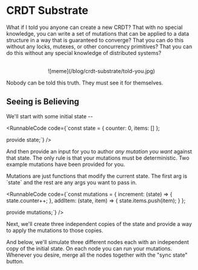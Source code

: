 
# CRDT Substrate

What if I told you anyone can create a new CRDT? That with no special knowledge, you can write a set of mutations that can be applied to a data structure in a way that is guaranteed to converge? That you can do this without any locks, mutexes, or other concurrency primitives? That you can do this without any special knowledge of distributed systems?

<br/>

<center>
![meme](/blog/crdt-substrate/told-you.jpg)
</center>

Nobody can be told this truth. They must see it for themselves.

## Seeing is Believing

We'll start with some initial state --

<RunnableCode code={`const state = {
  counter: 0,
  items: []
};

provide state;`} />

And then provide an input for you to author _any mutation you want_ against that state. The only rule is that your mutations must be deterministic. Two example mutations have been provided for you.

<Callout type="info">
  Mutations are just functions that modify the current state. The first arg is `state` and the rest are any args you want to pass in.
</Callout>

<RunnableCode code={`const mutations = {
  increment: (state) => {
    state.counter++;
  },
  addItem: (state, item) => {
    state.items.push(item);
  }
};

provide mutations;`} />

Next, we'll create three independent copies of the state and provide a way to apply the mutations to those copies.

And below, we'll simulate three different nodes each with an independent copy of the initial state. On each node you can run your mutations. Whenever you desire, merge all the nodes together with the "sync state" button.

<Nodes />